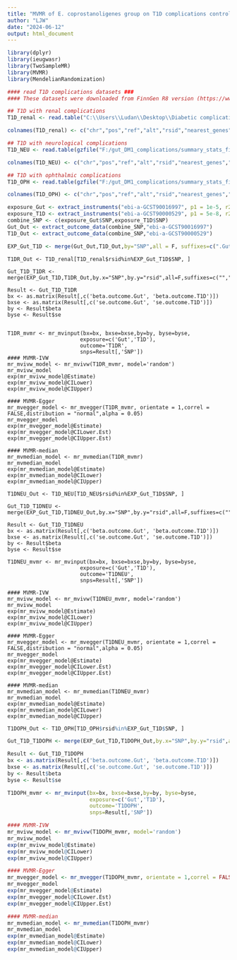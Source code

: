 ---
title: "MVMR of E. coprostanoligenes group on T1D complications controlling for T1D"
author: "LJW"
date: "2024-06-12"
output: html_document
---

```{r import packages and read T1D complications datasets}
library(dplyr)
library(ieugwasr)
library(TwoSampleMR)
library(MVMR)
library(MendelianRandomization)

#### read T1D complications datasets ###
#### These datasets were downloaded from FinnGen R8 version (https://www.finngen.fi/en/access_results)

## T1D with renal complications
T1D_renal <- read.table("C:\\Users\\Ludan\\Desktop\\Diabetic complication\\summary_stats_finngen_R8_E4_DM1REN\\summary_stats_finngen_R8_E4_DM1REN.txt", header = FALSE, sep = "\t")

colnames(T1D_renal) <- c("chr","pos","ref","alt","rsid","nearest_genes","pval","mlogp","beta","se","eaf","af_alt_cases","af alt controls")

## T1D with neurological complications
T1D_NEU <- read.table(gzfile("F:/gut_DM1_complications/summary_stats_finngen_R8_E4_DM1NEU.gz"), header = FALSE, sep = "\t")

colnames(T1D_NEU) <- c("chr","pos","ref","alt","rsid","nearest_genes","pval","mlogp","beta","se","eaf","af_alt_cases","af alt controls")

## T1D with ophthalmic complications
T1D_OPH <- read.table(gzfile("F:/gut_DM1_complications/summary_stats_finngen_R8_E4_DM1OPTH.gz"), header = FALSE, sep = "\t")

colnames(T1D_OPH) <- c("chr","pos","ref","alt","rsid","nearest_genes","pval","mlogp","beta","se","eaf","af_alt_cases","af alt controls")

```

```{r selection IVs of T1D and E. coprostanoligenes group for MVMR}
exposure_Gut <- extract_instruments("ebi-a-GCST90016997", p1 = 1e-5, r2 = 0.001, kb=10000)
exposure_T1D <- extract_instruments("ebi-a-GCST90000529", p1 = 5e-8, r2 = 0.001, kb=10000)
combine_SNP <- c(exposure_Gut$SNP,exposure_T1D$SNP)
Gut_Out <- extract_outcome_data(combine_SNP,"ebi-a-GCST90016997")
T1D_Out <- extract_outcome_data(combine_SNP,"ebi-a-GCST90000529")

EXP_Gut_T1D <- merge(Gut_Out,T1D_Out,by="SNP",all = F, suffixes=c(".Gut",".T1D"))
```

```{MVMR analyses of E. coprostanoligenes group on T1D with renal complications controlling for T1D}
T1DR_Out <- T1D_renal[T1D_renal$rsid%in%EXP_Gut_T1D$SNP, ]

Gut_T1D_T1DR <- merge(EXP_Gut_T1D,T1DR_Out,by.x="SNP",by.y="rsid",all=F,suffixes=c("",".Out"))

Result <- Gut_T1D_T1DR
bx <- as.matrix(Result[,c('beta.outcome.Gut', 'beta.outcome.T1D')])
bxse <- as.matrix(Result[,c('se.outcome.Gut', 'se.outcome.T1D')])
by <- Result$beta
byse <- Result$se


T1DR_mvmr <- mr_mvinput(bx=bx, bxse=bxse,by=by, byse=byse,
                       exposure=c('Gut','T1D'),
                       outcome='T1DR',
                       snps=Result[,'SNP'])
#### MVMR-IVW
mr_mvivw_model <- mr_mvivw(T1DR_mvmr, model='random')
mr_mvivw_model
exp(mr_mvivw_model@Estimate)
exp(mr_mvivw_model@CILower)
exp(mr_mvivw_model@CIUpper)

#### MVMR-Egger
mr_mvegger_model <- mr_mvegger(T1DR_mvmr, orientate = 1,correl = FALSE,distribution = "normal",alpha = 0.05)
mr_mvegger_model
exp(mr_mvegger_model@Estimate)
exp(mr_mvegger_model@CILower.Est)
exp(mr_mvegger_model@CIUpper.Est)

#### MVMR-median
mr_mvmedian_model <- mr_mvmedian(T1DR_mvmr)
mr_mvmedian_model
exp(mr_mvmedian_model@Estimate)
exp(mr_mvmedian_model@CILower)
exp(mr_mvmedian_model@CIUpper)
```


```{MVMR analyses of E. coprostanoligenes group on T1D with neurological complications controlling for T1D}

T1DNEU_Out <- T1D_NEU[T1D_NEU$rsid%in%EXP_Gut_T1D$SNP, ]

Gut_T1D_T1DNEU <- merge(EXP_Gut_T1D,T1DNEU_Out,by.x="SNP",by.y="rsid",all=F,suffixes=c("",".Out"))

Result <- Gut_T1D_T1DNEU
bx <- as.matrix(Result[,c('beta.outcome.Gut', 'beta.outcome.T1D')])
bxse <- as.matrix(Result[,c('se.outcome.Gut', 'se.outcome.T1D')])
by <- Result$beta
byse <- Result$se

T1DNEU_mvmr <- mr_mvinput(bx=bx, bxse=bxse,by=by, byse=byse,
                       exposure=c('Gut','T1D'),
                       outcome='T1DNEU',
                       snps=Result[,'SNP'])

#### MVMR-IVW
mr_mvivw_model <- mr_mvivw(T1DNEU_mvmr, model='random')
mr_mvivw_model
exp(mr_mvivw_model@Estimate)
exp(mr_mvivw_model@CILower)
exp(mr_mvivw_model@CIUpper)

#### MVMR-Egger
mr_mvegger_model <- mr_mvegger(T1DNEU_mvmr, orientate = 1,correl = FALSE,distribution = "normal",alpha = 0.05)
mr_mvegger_model
exp(mr_mvegger_model@Estimate)
exp(mr_mvegger_model@CILower.Est)
exp(mr_mvegger_model@CIUpper.Est)

#### MVMR-median
mr_mvmedian_model <- mr_mvmedian(T1DNEU_mvmr)
mr_mvmedian_model
exp(mr_mvmedian_model@Estimate)
exp(mr_mvmedian_model@CILower)
exp(mr_mvmedian_model@CIUpper)
```


```{r MVMR analyses of E. coprostanoligenes group on T1D with ophthalmic complications controlling for T1D}
T1DOPH_Out <- T1D_OPH[T1D_OPH$rsid%in%EXP_Gut_T1D$SNP, ]

Gut_T1D_T1DOPH <- merge(EXP_Gut_T1D,T1DOPH_Out,by.x="SNP",by.y="rsid",all=F,suffixes=c("",".Out"))

Result <- Gut_T1D_T1DOPH
bx <- as.matrix(Result[,c('beta.outcome.Gut', 'beta.outcome.T1D')])
bxse <- as.matrix(Result[,c('se.outcome.Gut', 'se.outcome.T1D')])
by <- Result$beta
byse <- Result$se

T1DOPH_mvmr <- mr_mvinput(bx=bx, bxse=bxse,by=by, byse=byse,
                          exposure=c('Gut','T1D'),
                          outcome='T1DOPH',
                          snps=Result[,'SNP'])

#### MVMR-IVW
mr_mvivw_model <- mr_mvivw(T1DOPH_mvmr, model='random')
mr_mvivw_model
exp(mr_mvivw_model@Estimate)
exp(mr_mvivw_model@CILower)
exp(mr_mvivw_model@CIUpper)

#### MVMR-Egger
mr_mvegger_model <- mr_mvegger(T1DOPH_mvmr, orientate = 1,correl = FALSE,distribution = "normal",alpha = 0.05)
mr_mvegger_model
exp(mr_mvegger_model@Estimate)
exp(mr_mvegger_model@CILower.Est)
exp(mr_mvegger_model@CIUpper.Est)

#### MVMR-median
mr_mvmedian_model <- mr_mvmedian(T1DOPH_mvmr)
mr_mvmedian_model
exp(mr_mvmedian_model@Estimate)
exp(mr_mvmedian_model@CILower)
exp(mr_mvmedian_model@CIUpper)
```